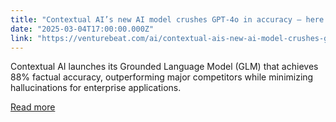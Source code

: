 ```yaml
---
title: "Contextual AI’s new AI model crushes GPT-4o in accuracy — here’s why it matters"
date: "2025-03-04T17:00:00.000Z"
link: "https://venturebeat.com/ai/contextual-ais-new-ai-model-crushes-gpt-4o-in-accuracy-heres-why-it-matters/"
---
```


Contextual AI launches its Grounded Language Model (GLM) that achieves 88% factual accuracy, outperforming major competitors while minimizing hallucinations for enterprise applications.

[Read more](https://venturebeat.com/ai/contextual-ais-new-ai-model-crushes-gpt-4o-in-accuracy-heres-why-it-matters/)
